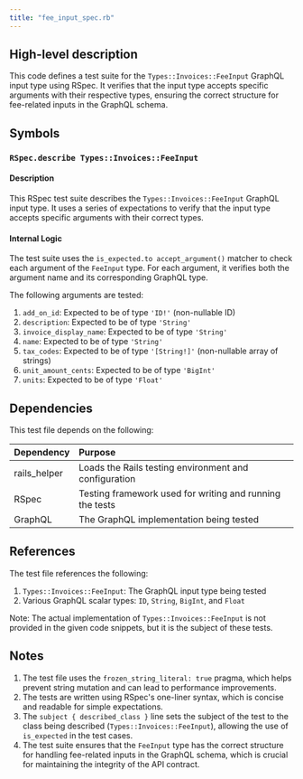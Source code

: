 ```yaml
---
title: "fee_input_spec.rb"
---
```


## High-level description
This code defines a test suite for the `Types::Invoices::FeeInput` GraphQL input type using RSpec. It verifies that the input type accepts specific arguments with their respective types, ensuring the correct structure for fee-related inputs in the GraphQL schema.

## Symbols

### `RSpec.describe Types::Invoices::FeeInput`
#### Description
This RSpec test suite describes the `Types::Invoices::FeeInput` GraphQL input type. It uses a series of expectations to verify that the input type accepts specific arguments with their correct types.

#### Internal Logic
The test suite uses the `is_expected.to accept_argument()` matcher to check each argument of the `FeeInput` type. For each argument, it verifies both the argument name and its corresponding GraphQL type.

The following arguments are tested:

1. `add_on_id`: Expected to be of type `'ID!'` (non-nullable ID)
2. `description`: Expected to be of type `'String'`
3. `invoice_display_name`: Expected to be of type `'String'`
4. `name`: Expected to be of type `'String'`
5. `tax_codes`: Expected to be of type `'[String!]'` (non-nullable array of strings)
6. `unit_amount_cents`: Expected to be of type `'BigInt'`
7. `units`: Expected to be of type `'Float'`

## Dependencies
This test file depends on the following:

| Dependency | Purpose |
|:-----------|:--------|
| rails_helper | Loads the Rails testing environment and configuration |
| RSpec | Testing framework used for writing and running the tests |
| GraphQL | The GraphQL implementation being tested |

## References
The test file references the following:

1. `Types::Invoices::FeeInput`: The GraphQL input type being tested
2. Various GraphQL scalar types: `ID`, `String`, `BigInt`, and `Float`

Note: The actual implementation of `Types::Invoices::FeeInput` is not provided in the given code snippets, but it is the subject of these tests.

## Notes
1. The test file uses the `frozen_string_literal: true` pragma, which helps prevent string mutation and can lead to performance improvements.
2. The tests are written using RSpec's one-liner syntax, which is concise and readable for simple expectations.
3. The `subject { described_class }` line sets the subject of the test to the class being described (`Types::Invoices::FeeInput`), allowing the use of `is_expected` in the test cases.
4. The test suite ensures that the `FeeInput` type has the correct structure for handling fee-related inputs in the GraphQL schema, which is crucial for maintaining the integrity of the API contract.